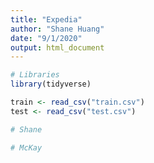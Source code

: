 ```yaml
---
title: "Expedia"
author: "Shane Huang"
date: "9/1/2020"
output: html_document
---
```


```r
# Libraries
library(tidyverse)

```

```r
train <- read_csv("train.csv")
test <- read_csv("test.csv")
```

```r
# Shane
```

```r
# McKay
```


